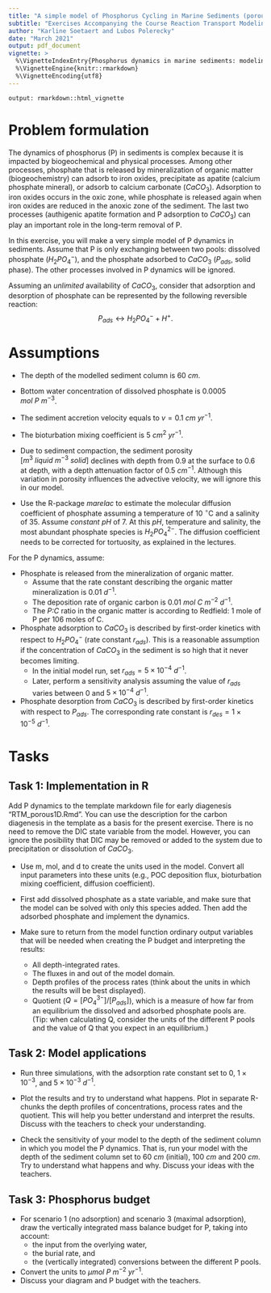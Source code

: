 ```yaml
---
title: "A simple model of Phosphorus Cycling in Marine Sediments (porous media)"
subtitle: "Exercises Accompanying the Course Reaction Transport Modeling in the Hydrosphere"
author: "Karline Soetaert and Lubos Polerecky"
date: "March 2021"
output: pdf_document
vignette: >
  %\VignetteIndexEntry{Phosphorus dynamics in marine sediments: modeling exercise}
  %\VignetteEngine{knitr::rmarkdown}
  %\VignetteEncoding{utf8}
---
```


```echo
output: rmarkdown::html_vignette
```

# Problem formulation

The dynamics of phosphorus (P) in sediments is complex because it is impacted by biogeochemical and physical processes. Among other processes, phosphate that is released by mineralization of organic matter (biogeochemistry) can adsorb to iron oxides, precipitate as apatite (calcium phosphate mineral), or adsorb to calcium carbonate ($CaCO_3$). Adsorption to iron oxides occurs in the oxic zone, while phosphate is released again when iron oxides are reduced in the anoxic zone of the sediment. The last two processes (authigenic apatite formation and P adsorption to $CaCO_3$) can play an important role in the long-term removal of P. 

In this exercise, you will make a very simple model of P dynamics in sediments. Assume that P is only exchanging between two pools: dissolved phosphate\footnote{Dissolved phosphate has four species: $H_3PO_4$, $H_2PO4^-$, $HPO_4^{2-}$ and $PO_4^{3-}$. The speciation depends on pH. At ambient pH, temperature and salinity assumed in this exercise, $H_2PO_4^-$ is the dominant species.} ($H_2PO_4^{-}$), and the phosphate adsorbed to $CaCO_3$ ($P_{ads}$, solid phase). The other processes involved in P dynamics will be ignored. 

Assuming an *unlimited* availability of $CaCO_3$, consider that adsorption and desorption of phosphate can be represented by the following reversible reaction:
$$P_{ads} \leftrightarrow H_2 PO_4^{-} + H^+.$$

# Assumptions

* The depth of the modelled sediment column is $60~cm$.
* Bottom water concentration of dissolved phosphate is 0.0005 $mol~P~m^{-3}$. 
* The sediment accretion velocity equals to $v=0.1~cm~yr^{-1}$. 
* The bioturbation mixing coefficient is $5~cm^2~yr^{-1}$. 
* Due to sediment compaction, the sediment porosity $[m^3~liquid~m^{-3}~solid]$ declines with depth from 0.9 at the surface to 0.6 at depth, with a depth attenuation factor of $0.5~cm^{-1}$. Although this variation in porosity influences the advective velocity, we will ignore this in our model.

* Use the R-package *marelac* to estimate the molecular diffusion coefficient of phosphate assuming a temperature of $10~^\circ$C and a salinity of 35. Assume *constant* $pH$ of 7. At this $pH$, temperature and salinity, the most abundant phosphate species is $H_2PO_4^{2-}$. The diffusion coefficient needs to be corrected for tortuosity, as explained in the lectures.

For the P dynamics, assume:

* Phosphate is released from the mineralization of organic matter.
   - Assume that the rate constant describing the organic matter mineralization is $0.01~d^{-1}$. 
   - The deposition rate of organic carbon is $0.01~mol~C~m^{-2}~d^{-1}$. 
   - The *P:C* ratio in the organic matter is according to Redfield: 1 mole of P per 106 moles of C.

* Phosphate adsorption to $CaCO_3$ is described by first-order kinetics with respect to $H_2PO_4^{-}$ (rate constant $r_{ads}$). This is a reasonable assumption if the concentration of $CaCO_3$ in the sediment is so high that it never becomes limiting. 
   - In the initial model run, set $r_{ads} = 5\times 10^{-4}~d^{-1}$.
   - Later, perform a sensitivity analysis assuming the value of $r_{ads}$ varies between 0 and $5\times 10^{-4}~d^{-1}$. 

* Phosphate desorption from $CaCO_3$ is described by first-order kinetics with respect to $P_{ads}$. The corresponding rate constant is $r_{des} = 1\times 10^{-5}~d^{-1}$. 

# Tasks

## Task 1: Implementation in R

Add P dynamics to the template markdown file for early diagenesis "RTM_porous1D.Rmd"\footnote{you can download this file from Rstudio: "File->new File->Rmarkdown..->from template->RTM_porous1D.  Save this file under a different name, do not forget to change the heading of this file.}. You can use the description for the carbon diagenesis in the template as a basis for the present exercise. There is no need to remove the DIC state variable from the model. However, you can ignore the posibility that DIC may be removed or added to the system due to precipitation or dissolution of $CaCO_3$.

* Use m, mol, and d to create the units used in the model. Convert all input parameters into these units (e.g., POC deposition flux, bioturbation mixing coefficient, diffusion coefficient). 

* First add dissolved phosphate as a state variable, and make sure that the model can be solved with only this species added. Then add the adsorbed phosphate and implement the dynamics.

* Make sure to return from the model function ordinary output variables that will be needed when creating the P budget and interpreting the results:
   - All depth-integrated rates.
   - The fluxes in and out of the model domain.
   - Depth profiles of the process rates (think about the units in which the results will be best displayed).
   - Quotient ($Q=[PO_4^{3-}]/[P_{ads}]$), which is a measure of how far from an equilibrium the dissolved and adsorbed phosphate pools are. (Tip: when calculating Q, consider the units of the different P pools and the value of Q that you expect in an equilibrium.)

## Task 2: Model applications

* Run three simulations, with the adsorption rate constant set to 0, $1\times 10^{-3}$, and $5\times 10^{-3}~d^{-1}$.

* Plot the results and try to understand what happens. Plot in separate R-chunks the depth profiles of concentrations, process rates and the quotient. This will help you better understand and interpret the results. Discuss with the teachers to check your understanding.

* Check the sensitivity of your model to the depth of the sediment column in which you model the P dynamics. That is, run your model with the depth of the sediment column set to $60~cm$ (initial), $100~cm$ and $200~cm$. Try to understand what happens and why. Discuss your ideas with the teachers.

## Task 3: Phosphorus budget

* For scenario 1 (no adsorption) and scenario 3 (maximal adsorption), draw the vertically integrated mass balance budget for P, taking into account:
   - the input from the overlying water, 
   - the burial rate, and 
   - the (vertically integrated) conversions between the different P pools. 
* Convert the units to $\mu mol~P~m^{-2}~yr^{-1}$.
* Discuss your diagram and P budget with the teachers.
